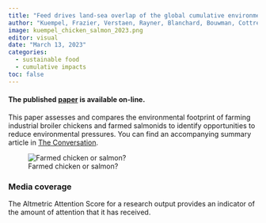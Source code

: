 ```yaml
---
title: "Feed drives land-sea overlap of the global cumulative environmental pressure of farmed chicken and salmon"
author: "Kuempel, Frazier, Verstaen, Rayner, Blanchard, Bouwman, Cottrell, Froehlich, Gephart, Jacobsen, McIntyre, Metian, Nash, Tobben, Williams, Halpern"
image: kuempel_chicken_salmon_2023.png
editor: visual
date: "March 13, 2023"
categories:
  - sustainable food
  - cumulative impacts
toc: false
---
```


#### The published [paper](https://www.cell.com/current-biology/fulltext/S0960-9822(23)00071-4) is available on-line.

This paper assesses and compares the environmental footprint of farming industrial broiler chickens and farmed salmonids to identify opportunities to reduce environmental pressures. You can find an accompanying summary article in [The Conversation](https://theconversation.com/farmed-salmon-or-chicken-environmental-footprint-research-can-guide-eco-conscious-consumers-199773).

![Farmed chicken or salmon?](kuempel_chicken_salmon_2023.png)

### Media coverage

The Altmetric Attention Score for a research output provides an indicator of the amount of attention that it has received.

```{=html}
<script type="text/javascript" src="https://d1bxh8uas1mnw7.cloudfront.net/assets/embed.js"></script>
```
::: {.altmetric-embed data-badge-type="medium-donut" data-badge-details="right" data-doi="10.1111/csp2.354"}
:::
